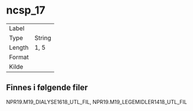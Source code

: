 
# ncsp_17

| | |
|----|----|
| Label    |  |
| Type     | String |
| Length   | 1, 5    |
| Format   |  |
| Kilde    |   |

## Finnes i følgende filer

NPR19.M19_DIALYSE1618_UTL_FIL, NPR19.M19_LEGEMIDLER1418_UTL_FIL

